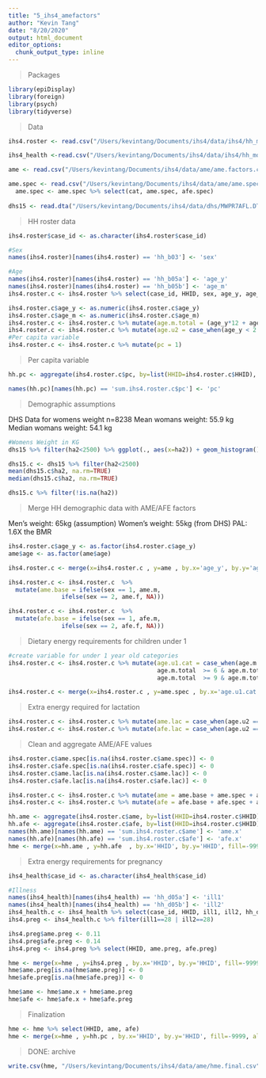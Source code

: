 ```yaml
---
title: "5_ihs4_amefactors"
author: "Kevin Tang"
date: "8/20/2020"
output: html_document
editor_options: 
  chunk_output_type: inline
---
```


> Packages

```r
library(epiDisplay)
library(foreign)
library(psych)
library(tidyverse)
```

>Data 

```r
ihs4.roster <- read.csv("/Users/kevintang/Documents/ihs4/data/ihs4/hh_mod_b.csv")

ihs4_health <-read.csv("/Users/kevintang/Documents/ihs4/data/ihs4/hh_mod_d.csv")

ame <- read.csv("/Users/kevintang/Documents/ihs4/data/ame/ame.factors.csv")

ame.spec <- read.csv("/Users/kevintang/Documents/ihs4/data/ame/ame.spec.csv")
  ame.spec <- ame.spec %>% select(cat, ame.spec, afe.spec)
  
dhs15 <- read.dta("/Users/kevintang/Documents/ihs4/data/dhs/MWPR7AFL.DTA")
```


> HH roster data

```r
ihs4.roster$case_id <- as.character(ihs4.roster$case_id)

#Sex
names(ihs4.roster)[names(ihs4.roster) == 'hh_b03'] <- 'sex'

#Age
names(ihs4.roster)[names(ihs4.roster) == 'hh_b05a'] <- 'age_y'
names(ihs4.roster)[names(ihs4.roster) == 'hh_b05b'] <- 'age_m'
ihs4.roster.c <- ihs4.roster %>% select(case_id, HHID, sex, age_y, age_m)

ihs4.roster.c$age_y <- as.numeric(ihs4.roster.c$age_y)
ihs4.roster.c$age_m <- as.numeric(ihs4.roster.c$age_m)
ihs4.roster.c <- ihs4.roster.c %>% mutate(age.m.total = (age_y*12 + age_m))
ihs4.roster.c <- ihs4.roster.c %>% mutate(age.u2 = case_when(age_y < 2 ~ "TRUE"))
#Per capita variable
ihs4.roster.c <- ihs4.roster.c %>% mutate(pc = 1)
```

> Per capita variable

```r
hh.pc <- aggregate(ihs4.roster.c$pc, by=list(HHID=ihs4.roster.c$HHID), FUN=sum)

names(hh.pc)[names(hh.pc) == 'sum.ihs4.roster.c$pc'] <- 'pc'
```


>Demographic assumptions

DHS Data for womens weight
n=8238
Mean womans weight: 55.9 kg
Median womans weight: 54.1 kg
```r
#Womens Weight in KG
dhs15 %>% filter(ha2<2500) %>% ggplot(., aes(x=ha2)) + geom_histogram() + theme_bw()

dhs15.c <- dhs15 %>% filter(ha2<2500) 
mean(dhs15.c$ha2, na.rm=TRUE)
median(dhs15.c$ha2, na.rm=TRUE)

dhs15.c %>% filter(!is.na(ha2))
```

>Merge HH demographic data with AME/AFE factors

Men's weight: 65kg (assumption)
Women's weight: 55kg (from DHS)
PAL: 1.6X the BMR
```r
ihs4.roster.c$age_y <- as.factor(ihs4.roster.c$age_y)
ame$age <- as.factor(ame$age)

ihs4.roster.c <- merge(x=ihs4.roster.c , y=ame , by.x='age_y', by.y='age', fill=-9999, all.x = TRUE) %>% arrange(case_id) %>% select(case_id, HHID, sex, age_y, age_m, age.m.total, age.u2, ame.m, ame.f, afe.m, afe.f)

ihs4.roster.c <- ihs4.roster.c  %>%
  mutate(ame.base = ifelse(sex == 1, ame.m,
               ifelse(sex == 2, ame.f, NA)))

ihs4.roster.c <- ihs4.roster.c  %>%
  mutate(afe.base = ifelse(sex == 1, afe.m,
               ifelse(sex == 2, afe.f, NA)))
```

> Dietary energy requirements for children under 1 

```r
#create variable for under 1 year old categories
ihs4.roster.c <- ihs4.roster.c %>% mutate(age.u1.cat = case_when(age.m.total  < 6 ~ "0-5 months",
                                          age.m.total  >= 6 & age.m.total  < 9 ~ "6-8 months",
                                          age.m.total  >= 9 & age.m.total  < 12 ~ "9-11 months"))

ihs4.roster.c <- merge(x=ihs4.roster.c , y=ame.spec , by.x='age.u1.cat', by.y='cat', fill=-9999, all.x = TRUE) %>% arrange(case_id)
```

> Extra energy required for lactation

```r
ihs4.roster.c <- ihs4.roster.c %>% mutate(ame.lac = case_when(age.u2 =="TRUE" ~ 0.19))
ihs4.roster.c <- ihs4.roster.c %>% mutate(afe.lac = case_when(age.u2 =="TRUE" ~ 0.24))
```

> Clean and aggregate AME/AFE values

```r
ihs4.roster.c$ame.spec[is.na(ihs4.roster.c$ame.spec)] <- 0
ihs4.roster.c$afe.spec[is.na(ihs4.roster.c$afe.spec)] <- 0
ihs4.roster.c$ame.lac[is.na(ihs4.roster.c$ame.lac)] <- 0
ihs4.roster.c$afe.lac[is.na(ihs4.roster.c$afe.lac)] <- 0

ihs4.roster.c <- ihs4.roster.c %>% mutate(ame = ame.base + ame.spec + ame.lac)
ihs4.roster.c <- ihs4.roster.c %>% mutate(afe = afe.base + afe.spec + afe.lac)

hh.ame <- aggregate(ihs4.roster.c$ame, by=list(HHID=ihs4.roster.c$HHID), FUN=sum)
hh.afe <- aggregate(ihs4.roster.c$afe, by=list(HHID=ihs4.roster.c$HHID), FUN=sum)
names(hh.ame)[names(hh.ame) == 'sum.ihs4.roster.c$ame'] <- 'ame.x'
names(hh.afe)[names(hh.afe) == 'sum.ihs4.roster.c$afe'] <- 'afe.x'
hme <- merge(x=hh.ame , y=hh.afe  , by.x='HHID', by.y='HHID', fill=-9999, all.x = TRUE)
```


>Extra energy requirements for pregnancy

```r
ihs4_health$case_id <- as.character(ihs4_health$case_id)

#Illness
names(ihs4_health)[names(ihs4_health) == 'hh_d05a'] <- 'ill1'
names(ihs4_health)[names(ihs4_health) == 'hh_d05b'] <- 'ill2'
ihs4_health.c <- ihs4_health %>% select(case_id, HHID, ill1, ill2, hh_d05_oth)
ihs4.preg <- ihs4_health.c %>% filter(ill1==28 | ill2==28)

ihs4.preg$ame.preg <- 0.11
ihs4.preg$afe.preg <- 0.14
ihs4.preg <- ihs4.preg %>% select(HHID, ame.preg, afe.preg)

hme <- merge(x=hme , y=ihs4.preg , by.x='HHID', by.y='HHID', fill=-9999, all.x = TRUE) 
hme$ame.preg[is.na(hme$ame.preg)] <- 0
hme$afe.preg[is.na(hme$afe.preg)] <- 0

hme$ame <- hme$ame.x + hme$ame.preg
hme$afe <- hme$afe.x + hme$afe.preg

```

>Finalization

```r
hme <- hme %>% select(HHID, ame, afe)
hme <- merge(x=hme , y=hh.pc , by.x='HHID', by.y='HHID', fill=-9999, all.x = TRUE)
```

> DONE: archive

```r
write.csv(hme, "/Users/kevintang/Documents/ihs4/data/ame/hme.final.csv")
```